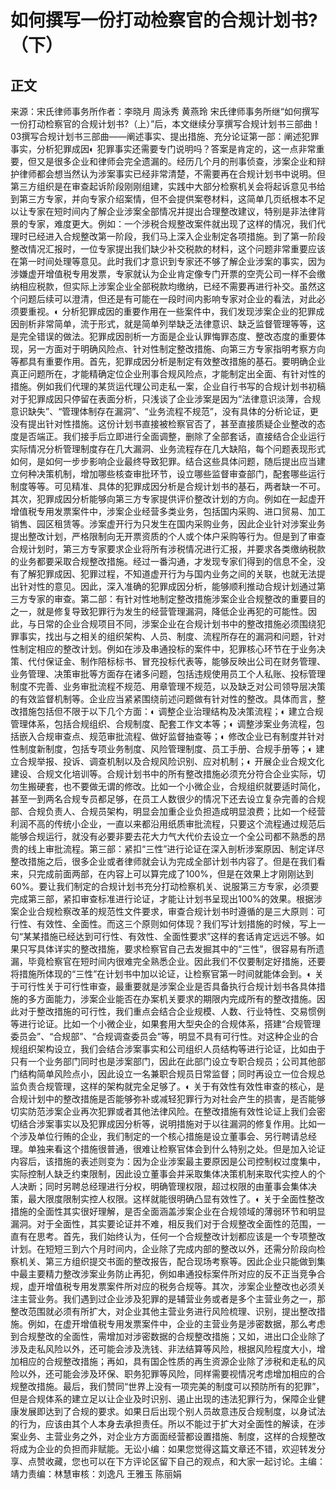 # 如何撰写一份打动检察官的合规计划书?（下）
## 正文
来源：宋氏律师事务所作者：李晓月 周泳秀  黄燕玲 宋氏律师事务所继“如何撰写一份打动检察官的合规计划书?（上）”后，本文继续分享撰写合规计划书三部曲！03撰写合规计划书三部曲——阐述事实、提出措施、充分论证第一部：阐述犯罪事实，分析犯罪成因◐ 犯罪事实还需要专门说明吗？答案是肯定的，这一点非常重要，但又是很多企业和律师会完全遗漏的。经历几个月的刑事侦查，涉案企业和辩护律师都会想当然认为涉案事实已经非常清楚，不需要再在合规计划书中说明。但第三方组织是在审查起诉阶段刚刚组建，实践中大部分检察机关会将起诉意见书给到第三方专家，并向专家介绍案情，但不会提供案卷材料，这简单几页纸根本不足以让专家在短时间内了解企业涉案全部情况并提出合理整改建议，特别是非法律背景的专家，难度更大。例如：一个涉税合规整改案件就出现了这样的情况，我们代理时已经进入合规整改第一阶段，我们马上深入企业制定各项措施。到了第一阶段整改情况汇报时，一位专家提出我们缺少补交税款的材料，这个问题非常重要应该在第一时间处理等意见。此时我们才意识到专家还不够了解企业涉案的事实，因为涉嫌虚开增值税专用发票，专家就认为企业肯定像专门开票的空壳公司一样不会缴纳相应税款，但实际上涉案企业全部税款均缴纳，已经不需要再进行补交。虽然这个问题后续可以澄清，但还是有可能在一段时间内影响专家对企业的看法，对此必须要重视。◐ 分析犯罪成因的重要作用在一些案件中，我们发现涉案企业的犯罪成因剖析非常简单，流于形式，就是简单列举缺乏法律意识、缺乏监督管理等等，这是完全错误的做法。犯罪成因剖析一方面是企业认罪悔罪态度、整改态度的重要体现，另一方面对于明确风险点、针对性制定整改措施、向第三方专家指明考察方向等都具有重要作用。首先，犯罪成因分析是制定有效整改措施的基石。要明确企业真正问题所在，才能精确定位企业刑事合规风险点，才能制定出全面、有针对性的措施。例如我们代理的某货运代理公司走私一案，企业自行书写的合规计划书初稿对于犯罪成因只停留在表面分析，只浅谈了企业涉案是因为“法律意识淡薄，合规意识缺失”、“管理体制存在漏洞”、“业务流程不规范”，没有具体的分析论证，更没有提出针对性措施。这份计划书直接被检察官否了，甚至直接质疑企业整改的态度是否端正。我们接手后立即进行全面调整，删除了全部套话，直接结合企业运行实际情况分析管理制度存在几大漏洞、业务流程存在几大缺陷，每个问题表现形式如何，是如何一步步影响企业最终导致犯罪。结合这些具体问题，随后提出应当建立何种决策机制，增加哪些核查审批环节，设立哪些监督审查部门，配套哪些运行制度等等。可见精准、具体的犯罪成因分析是合规计划书的基石，两者缺一不可。其次，犯罪成因分析能够向第三方专家提供评价整改计划的方向。例如在一起虚开增值税专用发票案件中，涉案企业经营多类业务，包括国内采购、进口贸易、加工销售、园区租赁等。涉案虚开行为只发生在国内采购业务，因此企业针对涉案业务提出整改计划，严格限制向无开票资质的个人或个体户采购等行为。但是到了审查合规计划时，第三方专家要求企业将所有涉税情况进行汇报，并要求各类缴纳税款的业务都要采取合规整改措施。经过一番沟通，才发现专家们得到的信息不全，没有了解犯罪成因、犯罪过程，不知道虚开行为与国内业务之间的关联，也就无法提出针对性的意见。因此，深入准确的犯罪成因分析，能够顺利推动合规计划通过第三方专家的审查。第二部：有针对性地制定整改措施涉案企业合规整改的重要目的之一，就是修复导致犯罪行为发生的经营管理漏洞，降低企业再犯的可能性。因此，与日常的企业合规项目不同，涉案企业在合规计划书中的整改措施必须围绕犯罪事实，找出与之相关的组织架构、人员、制度、流程所存在的漏洞和问题，针对性制定相应的整改计划。例如在涉及串通投标的案件中，犯罪核心环节在于业务决策、代付保证金、制作陪标标书、冒充投标代表等，能够反映出公司在财务管理、业务管理、决策审批等方面存在诸多问题，包括违规使用员工个人私账、投标管理制度不完善、业务审批流程不规范、用章管理不规范，以及缺乏对公司领导层决策的有效监督机制等。企业应当紧紧围绕前述问题做有针对性的整改。具体而言，整改措施包括但不限于以下几个方面：◐ 调整企业治理结构及决策流程；◐ 建立合规管理体系，包括合规组织、合规制度、配套工作文本等；◐ 调整涉案业务流程，包括嵌入合规审查点、规范审批流程、做好监督抽查等；◐ 修改企业已有制度并针对性制度新制度，包括专项业务制度、风险管理制度、员工手册、合规手册等；◐ 建立合规举报、投诉、调查机制以及合规风险识别、应对机制；◐ 开展企业合规文化建设、合规文化培训等。合规计划书中的所有整改措施必须充分符合企业实际，切勿生搬硬套，也不要做无谓的修改。比如一个小微企业，合规组织就要适时简化，甚至一到两名合规专员都足够，在员工人数很少的情况下还去设立复杂完善的合规部、合规负责人、合规员架构，明显会加重企业负担造成明显浪费；比如一个经营利润不高的传统小企业，一直以来都沿用纸质审批流程，只要这个流程通过规范后能够合规运行，就没有必要非要去花大力气大代价去设立一个全公司都不熟悉的昂贵的线上审批流程。第三部：紧扣“三性”进行论证在深入剖析涉案原因、制定详尽整改措施之后，很多企业或者律师就会认为完成全部计划书内容了。但是在我们看来，只完成前面两部，在内容上可以算完成了100%，但是在效果上才刚刚达到60%。要让我们制定的合规计划书充分打动检察机关、说服第三方专家，必须要完成第三部，紧扣审查标准进行论证，才能让计划书呈现出100%的效果。根据涉案企业合规检察改革的规范性文件要求，审查合规计划书时遵循的是三大原则：可行性、有效性、全面性。而这三个原则如何体现？我们写计划措施的时候，写上一句“某某措施已经达到可行性、有效性、全面性要求”这样的套话肯定远远不够。如果只写具体详实的整改措施，要求检察官自己去发掘其中的“三性”，很容易有所遗漏，毕竟检察官在短时间内很难完全熟悉企业。因此我们不仅要制定好措施，还要将措施所体现的“三性”在计划书中加以论证，让检察官第一时间就能体会到。◐ 关于可行性关于可行性审查，最重要就是涉案企业是否具备执行合规计划书各具体措施的多方面能力，涉案企业能否在办案机关要求的期限内完成所有的整改措施。因此对于整改措施的可行性，我们重点会结合企业规模、人数、行业特性、交易惯例等进行论证。比如一个小微企业，如果套用大型央企的合规体系，搭建“合规管理委员会”、“合规部”、“合规调查委员会”等，明显不具有可行性。对这种企业的合规组织架构设立，我们会结合涉案事实和公司组织人员结构等进行论证，比如由于只有一个业务部门同时也是涉案部门，因此在此部门设立专职合规员；公司其他部门结构简单风险点小，因此设立一名兼职合规员日常监督；同时再设立一位合规总监负责合规管理，这样的架构就完全足够了。◐ 关于有效性有效性审查的核心，是合规计划中的整改措施是否能够弥补或减轻犯罪行为对社会产生的损害，是否能够切实防范涉案企业再次犯罪或者其他法律风险。在整改措施有效性论证上我们会密切结合涉案事实以及犯罪成因分析等，说明措施对于以往漏洞的修复作用。比如一个涉及单位行贿的企业，我们制定的一个核心措施是设立董事会、另行聘请总经理。单独来看这个措施很普通，很难让检察官体会到什么特别之处。但是加入论证内容后，该措施的表述则变为：因为企业涉案最主要原因是公司控制权过度集中，实际控制人缺乏约束限制，因此设立董事会并采取集体决策机制来取代实控人的个人决断；同时另聘总经理进行分权，明确管理权限，超过权限的由董事会集体决策，最大限度限制实控人权限。这样就能很明确凸显有效性了。◐ 关于全面性整改措施的全面性其实很好理解，是否全面涵盖涉案企业在合规领域的薄弱环节和明显漏洞。对于全面性，其实要论证并不难，相反我们对于合规整改全面性的范围，一直有在思考。首先，我们始终认为，任何一个合规整改计划都应该是一个专项整改计划。在短短三到六个月时间内，企业除了完成内部的整改以外，还需分阶段向检察机关、第三方组织提交书面的整改报告，配合现场考察等。因此企业只能做到集中最主要精力整改涉案业务防止再犯，例如串通投标案件所对应的反不正当竞争合规，虚开增值税专用发票案件所对应的税务合规等。其次，涉案企业整改也必须关注主营业务。我们遇到过企业涉及犯罪的是辅营业务或者是多个主营业务之一，那整改范围就必须有所扩大，对企业其他主营业务进行风险梳理、识别，提出整改措施。例如，在虚开增值税专用发票案件中，企业的主营业务是涉密数据，那么考虑到合规整改的全面性，需增加对涉密数据的合规整改措施；又如，进出口企业除了涉及走私风险以外，还可能会涉及洗钱、非法结算等风险，根据风险程度大小，增加相应的合规整改措施；再如，具有国企性质的再生资源企业除了涉税和走私的风险以外，还可能会涉及环保、职务犯罪等风险，同样需要视情况考虑增加相应的合规整改措施。最后，我们赞同“世界上没有一项完美的制度可以预防所有的犯罪”，但是合规体系的建立足以让企业及时识别、遏止出现的违法犯罪行为，保障企业健康发展即达到了合规的要求。如果日后出现个别人员故意违反合规制度，以身试法的行为，应该由其个人本身去承担责任。所以不能过于扩大对全面性的解读，在涉案业务、主营业务之外，对企业方方面面经营都设置措施、制度，这样的合规整改将成为企业的负担而非赋能。无讼小编：如果您觉得这篇文章还不错，欢迎转发分享、点赞收藏，您也可以在下方评论区留下自己的观点，和大家一起讨论。主编：靖力责编：林慧审核：刘逸凡 王雅玉 陈丽娟 